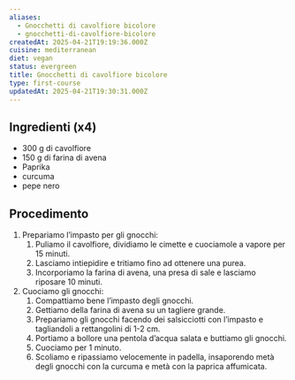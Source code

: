 ```yaml
---
aliases:
  - Gnocchetti di cavolfiore bicolore
  - gnocchetti-di-cavolfiore-bicolore
createdAt: 2025-04-21T19:19:36.000Z
cuisine: mediterranean
diet: vegan
status: evergreen
title: Gnocchetti di cavolfiore bicolore
type: first-course
updatedAt: 2025-04-21T19:30:31.000Z
---
```

## Ingredienti (x4)

- 300 g di cavolfiore
- 150 g di farina di avena
- Paprika
- curcuma
- pepe nero

## Procedimento

1. Prepariamo l’impasto per gli gnocchi:
   1. Puliamo il cavolfiore, dividiamo le cimette e cuociamole a vapore per 15 minuti.
   2. Lasciamo intiepidire e tritiamo fino ad ottenere una purea.
   3. Incorporiamo la farina di avena, una presa di sale e lasciamo riposare 10 minuti.
2. Cuociamo gli gnocchi:
   1. Compattiamo bene l’impasto degli gnocchi.
   2. Gettiamo della farina di avena su un tagliere grande.
   3. Prepariamo gli gnocchi facendo dei salsicciotti con l’impasto e tagliandoli a rettangolini di 1-2 cm.
   4. Portiamo a bollore una pentola d’acqua salata e buttiamo gli gnocchi.
   5. Cuociamo per 1 minuto.
   6. Scoliamo e ripassiamo velocemente in padella, insaporendo metà degli gnocchi con la curcuma e metà con la paprica affumicata.
